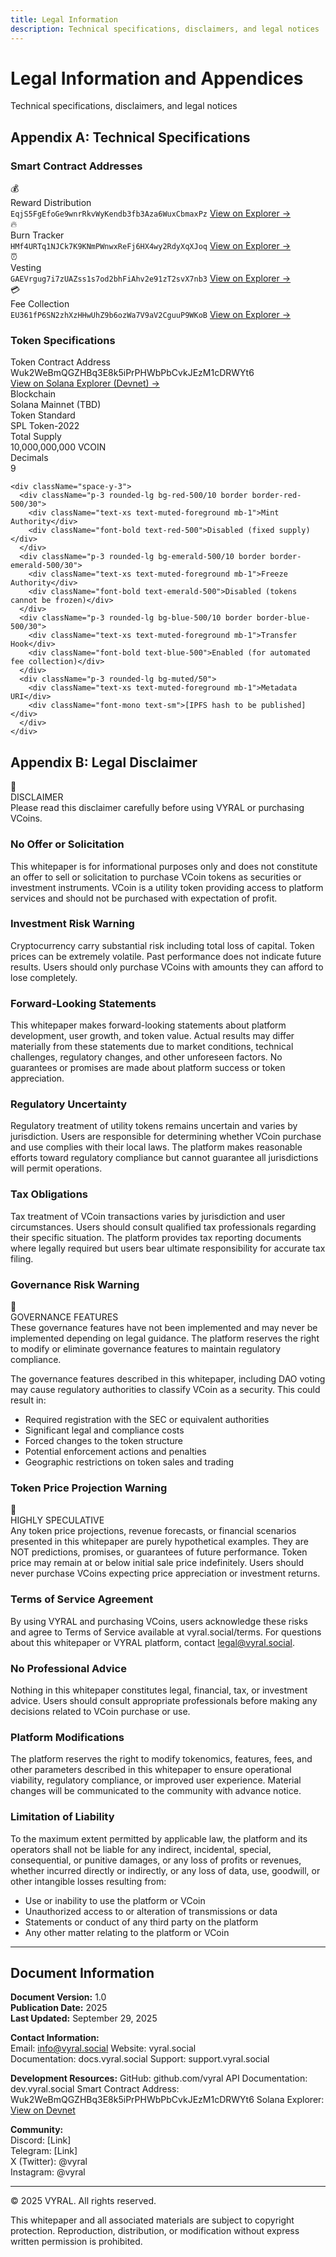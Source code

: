 ```yaml
---
title: Legal Information
description: Technical specifications, disclaimers, and legal notices
---
```


<div className="relative overflow-hidden rounded-2xl bg-gradient-to-br from-slate-500/10 via-gray-500/5 to-background p-8 border border-slate-500/20 mb-8">
  <div className="relative z-10">
    <h1 className="text-4xl md:text-5xl font-bold mb-3">Legal Information and Appendices</h1>
    <p className="text-lg text-muted-foreground">Technical specifications, disclaimers, and legal notices</p>
  </div>
  <div className="absolute top-0 right-0 w-64 h-64 bg-slate-500/5 rounded-full blur-3xl"></div>
</div>


## Appendix A: Technical Specifications

### Smart Contract Addresses

<div className="grid grid-cols-1 md:grid-cols-2 gap-4 my-6">
  <div className="group relative overflow-hidden rounded-xl border border-primary/20 bg-gradient-to-br from-primary/5 to-primary/10 p-5 transition-all hover:border-primary/40 hover:shadow-lg">
    <div className="flex items-center gap-2 mb-3">
      <div className="h-8 w-8 rounded-lg bg-primary/10 flex items-center justify-center">
        <span className="text-lg">💰</span>
      </div>
      <span className="font-semibold text-sm">Reward Distribution</span>
    </div>
    <code className="text-xs font-mono text-primary/80 break-all block mb-2">EqjS5FgEfoGe9wnrRkvWyKendb3fb3Aza6WuxCbmaxPz</code>
    <a href="https://explorer.solana.com/address/EqjS5FgEfoGe9wnrRkvWyKendb3fb3Aza6WuxCbmaxPz?cluster=devnet" target="_blank" rel="noopener noreferrer" className="text-xs text-primary hover:underline inline-flex items-center gap-1">
      View on Explorer →
    </a>
  </div>

  <div className="group relative overflow-hidden rounded-xl border border-primary/20 bg-gradient-to-br from-primary/5 to-primary/10 p-5 transition-all hover:border-primary/40 hover:shadow-lg">
    <div className="flex items-center gap-2 mb-3">
      <div className="h-8 w-8 rounded-lg bg-primary/10 flex items-center justify-center">
        <span className="text-lg">🔥</span>
      </div>
      <span className="font-semibold text-sm">Burn Tracker</span>
    </div>
    <code className="text-xs font-mono text-primary/80 break-all block mb-2">HMf4URTq1NJCk7K9KNmPWnwxReFj6HX4wy2RdyXqXJoq</code>
    <a href="https://explorer.solana.com/address/HMf4URTq1NJCk7K9KNmPWnwxReFj6HX4wy2RdyXqXJoq?cluster=devnet" target="_blank" rel="noopener noreferrer" className="text-xs text-primary hover:underline inline-flex items-center gap-1">
      View on Explorer →
    </a>
  </div>

  <div className="group relative overflow-hidden rounded-xl border border-primary/20 bg-gradient-to-br from-primary/5 to-primary/10 p-5 transition-all hover:border-primary/40 hover:shadow-lg">
    <div className="flex items-center gap-2 mb-3">
      <div className="h-8 w-8 rounded-lg bg-primary/10 flex items-center justify-center">
        <span className="text-lg">⏰</span>
      </div>
      <span className="font-semibold text-sm">Vesting</span>
    </div>
    <code className="text-xs font-mono text-primary/80 break-all block mb-2">GAEVrgug7i7zUAZss1s7od2bhFiAhv2e91zT2svX7nb3</code>
    <a href="https://explorer.solana.com/address/GAEVrgug7i7zUAZss1s7od2bhFiAhv2e91zT2svX7nb3?cluster=devnet" target="_blank" rel="noopener noreferrer" className="text-xs text-primary hover:underline inline-flex items-center gap-1">
      View on Explorer →
    </a>
  </div>

  <div className="group relative overflow-hidden rounded-xl border border-primary/20 bg-gradient-to-br from-primary/5 to-primary/10 p-5 transition-all hover:border-primary/40 hover:shadow-lg">
    <div className="flex items-center gap-2 mb-3">
      <div className="h-8 w-8 rounded-lg bg-primary/10 flex items-center justify-center">
        <span className="text-lg">💳</span>
      </div>
      <span className="font-semibold text-sm">Fee Collection</span>
    </div>
    <code className="text-xs font-mono text-primary/80 break-all block mb-2">EU361fP6SN2zhXzHHwUhZ9b6ozWa7V9aV2CguuP9WKoB</code>
    <a href="https://explorer.solana.com/address/EU361fP6SN2zhXzHHwUhZ9b6ozWa7V9aV2CguuP9WKoB?cluster=devnet" target="_blank" rel="noopener noreferrer" className="text-xs text-primary hover:underline inline-flex items-center gap-1">
      View on Explorer →
    </a>
  </div>
</div>

### Token Specifications

<div className="rounded-xl border border-border bg-card p-6 my-6">
  <div className="grid grid-cols-1 md:grid-cols-2 gap-4">
    <div className="space-y-3">
      <div className="p-3 rounded-lg bg-muted/50">
        <div className="text-xs text-muted-foreground mb-1">Token Contract Address</div>
        <div className="font-mono text-sm break-all mb-2">Wuk2WeBmQGZHBq3E8k5iPrPHWbPbCvkJEzM1cDRWYt6</div>
        <a href="https://explorer.solana.com/address/Wuk2WeBmQGZHBq3E8k5iPrPHWbPbCvkJEzM1cDRWYt6/transfers?cluster=devnet" target="_blank" rel="noopener noreferrer" className="text-xs text-primary hover:underline flex items-center gap-1">
          View on Solana Explorer (Devnet) →
        </a>
      </div>
      <div className="p-3 rounded-lg bg-muted/50">
        <div className="text-xs text-muted-foreground mb-1">Blockchain</div>
        <div className="font-bold">Solana Mainnet (TBD)</div>
      </div>
      <div className="p-3 rounded-lg bg-muted/50">
        <div className="text-xs text-muted-foreground mb-1">Token Standard</div>
        <div className="font-bold">SPL Token-2022</div>
      </div>
      <div className="p-3 rounded-lg bg-muted/50">
        <div className="text-xs text-muted-foreground mb-1">Total Supply</div>
        <div className="font-bold font-mono">10,000,000,000 VCOIN</div>
      </div>
      <div className="p-3 rounded-lg bg-muted/50">
        <div className="text-xs text-muted-foreground mb-1">Decimals</div>
        <div className="font-bold">9</div>
      </div>
    </div>

    <div className="space-y-3">
      <div className="p-3 rounded-lg bg-red-500/10 border border-red-500/30">
        <div className="text-xs text-muted-foreground mb-1">Mint Authority</div>
        <div className="font-bold text-red-500">Disabled (fixed supply)</div>
      </div>
      <div className="p-3 rounded-lg bg-emerald-500/10 border border-emerald-500/30">
        <div className="text-xs text-muted-foreground mb-1">Freeze Authority</div>
        <div className="font-bold text-emerald-500">Disabled (tokens cannot be frozen)</div>
      </div>
      <div className="p-3 rounded-lg bg-blue-500/10 border border-blue-500/30">
        <div className="text-xs text-muted-foreground mb-1">Transfer Hook</div>
        <div className="font-bold text-blue-500">Enabled (for automated fee collection)</div>
      </div>
      <div className="p-3 rounded-lg bg-muted/50">
        <div className="text-xs text-muted-foreground mb-1">Metadata URI</div>
        <div className="font-mono text-sm">[IPFS hash to be published]</div>
      </div>
    </div>
  </div>
</div>

## Appendix B: Legal Disclaimer

<div className="rounded-xl border border-red-500/30 bg-gradient-to-br from-red-500/10 to-red-500/5 p-6 my-6">
  <div className="flex items-center gap-3 mb-3">
    <span className="text-3xl">🚨</span>
    <div>
      <div className="font-bold text-lg text-red-500">DISCLAIMER</div>
    </div>
  </div>
  <div className="text-sm text-muted-foreground">
      Please read this disclaimer carefully before using VYRAL or purchasing VCoins.
  </div>
</div>

### No Offer or Solicitation

This whitepaper is for informational purposes only and does not constitute an offer to sell or solicitation to purchase VCoin tokens as securities or investment instruments. VCoin is a utility token providing access to platform services and should not be purchased with expectation of profit.

### Investment Risk Warning

Cryptocurrency carry substantial risk including total loss of capital. Token prices can be extremely volatile. Past performance does not indicate future results. Users should only purchase VCoins with amounts they can afford to lose completely.

### Forward-Looking Statements

This whitepaper makes forward-looking statements about platform development, user growth, and token value. Actual results may differ materially from these statements due to market conditions, technical challenges, regulatory changes, and other unforeseen factors. No guarantees or promises are made about platform success or token appreciation.

### Regulatory Uncertainty

Regulatory treatment of utility tokens remains uncertain and varies by jurisdiction. Users are responsible for determining whether VCoin purchase and use complies with their local laws. The platform makes reasonable efforts toward regulatory compliance but cannot guarantee all jurisdictions will permit operations.

### Tax Obligations

Tax treatment of VCoin transactions varies by jurisdiction and user circumstances. Users should consult qualified tax professionals regarding their specific situation. The platform provides tax reporting documents where legally required but users bear ultimate responsibility for accurate tax filing.

### Governance Risk Warning

<div className="rounded-xl border border-red-500/30 bg-gradient-to-br from-red-500/10 to-red-500/5 p-6 my-6">
  <div className="flex items-center gap-3 mb-3">
    <span className="text-3xl">🚨</span>
    <div>
      <div className="font-bold text-lg text-red-500">GOVERNANCE FEATURES</div>
    </div>
  </div>
  <div className="text-sm text-muted-foreground">
    These governance features have not been implemented and may never be implemented depending on legal guidance. The platform reserves the right to modify or eliminate governance features to maintain regulatory compliance.
  </div>
</div>

The governance features described in this whitepaper, including DAO voting may cause regulatory authorities to classify VCoin as a security. This could result in:

- Required registration with the SEC or equivalent authorities
- Significant legal and compliance costs
- Forced changes to the token structure
- Potential enforcement actions and penalties
- Geographic restrictions on token sales and trading

### Token Price Projection Warning


<div className="rounded-xl border border-red-500/30 bg-gradient-to-br from-red-500/10 to-red-500/5 p-6 my-6">
  <div className="flex items-center gap-3 mb-3">
    <span className="text-3xl">🚨</span>
    <div>
      <div className="font-bold text-lg text-red-500">HIGHLY SPECULATIVE</div>
    </div>
  </div>
  <div className="text-sm text-muted-foreground">
  Any token price projections, revenue forecasts, or financial scenarios presented in this whitepaper are purely hypothetical examples. They are NOT predictions, promises, or guarantees of future performance. Token price may remain at or below initial sale price indefinitely. Users should never purchase VCoins expecting price appreciation or investment returns.
  </div>
</div>

### Terms of Service Agreement

By using VYRAL and purchasing VCoins, users acknowledge these risks and agree to Terms of Service available at vyral.social/terms. For questions about this whitepaper or VYRAL platform, contact legal@vyral.social.

### No Professional Advice

Nothing in this whitepaper constitutes legal, financial, tax, or investment advice. Users should consult appropriate professionals before making any decisions related to VCoin purchase or use.

### Platform Modifications

The platform reserves the right to modify tokenomics, features, fees, and other parameters described in this whitepaper to ensure operational viability, regulatory compliance, or improved user experience. Material changes will be communicated to the community with advance notice.

### Limitation of Liability

To the maximum extent permitted by applicable law, the platform and its operators shall not be liable for any indirect, incidental, special, consequential, or punitive damages, or any loss of profits or revenues, whether incurred directly or indirectly, or any loss of data, use, goodwill, or other intangible losses resulting from:

- Use or inability to use the platform or VCoin
- Unauthorized access to or alteration of transmissions or data
- Statements or conduct of any third party on the platform
- Any other matter relating to the platform or VCoin

---

## Document Information

**Document Version:** 1.0  
**Publication Date:** 2025  
**Last Updated:** September 29, 2025

**Contact Information:**  
Email: info@vyral.social
Website: vyral.social  
Documentation: docs.vyral.social
Support: support.vyral.social

**Development Resources:**
GitHub: github.com/vyral
API Documentation: dev.vyral.social
Smart Contract Address: Wuk2WeBmQGZHBq3E8k5iPrPHWbPbCvkJEzM1cDRWYt6
Solana Explorer: [View on Devnet](https://explorer.solana.com/address/Wuk2WeBmQGZHBq3E8k5iPrPHWbPbCvkJEzM1cDRWYt6/transfers?cluster=devnet)

**Community:**  
Discord: [Link]  
Telegram: [Link]  
X (Twitter): @vyral  
Instagram: @vyral

---

© 2025 VYRAL. All rights reserved.

This whitepaper and all associated materials are subject to copyright protection. Reproduction, distribution, or modification without express written permission is prohibited.
